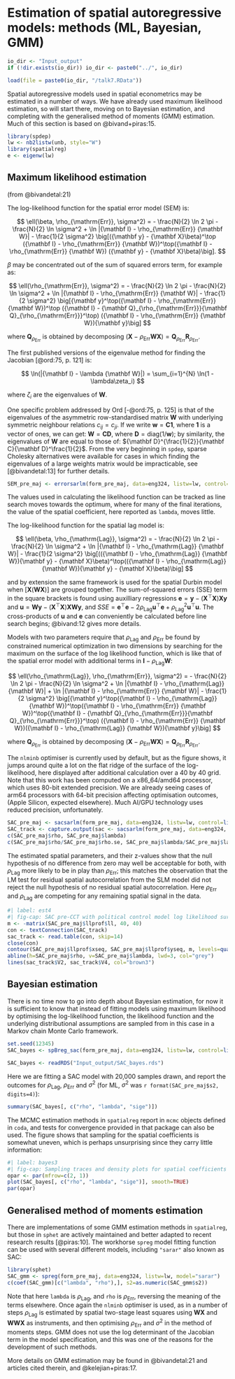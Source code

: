 # Estimation of spatial autoregressive models: methods (ML, Bayesian, GMM)


```r
io_dir <- "Input_output"
if (!dir.exists(io_dir)) io_dir <- paste0("../", io_dir)
```
```r
load(file = paste0(io_dir, "/talk7.RData"))
```

Spatial autoregressive models used in spatial econometrics may be estimated in a number of ways. We have already used maximum likelihood estimation, so will start there, moving on to Bayesian estimation, and completing with the generalised method of moments (GMM) estimation. Much of this section is based on @bivand+piras:15.

```r
library(spdep)
lw <- nb2listw(unb, style="W")
library(spatialreg)
e <- eigenw(lw)
```

## Maximum likelihood estimation

(from @bivandetal:21)

The log-likelihood function for the spatial error model (SEM) is:

$$
\ell(\beta, \rho_{\mathrm{Err}}, \sigma^2) = - \frac{N}{2} \ln 2 \pi - \frac{N}{2} \ln \sigma^2 + \ln |{\mathbf I} - \rho_{\mathrm{Err}} {\mathbf W}| - \frac{1}{2 \sigma^2} \big[({\mathbf y} - {\mathbf X}\beta)^\top ({\mathbf I} - \rho_{\mathrm{Err}} {\mathbf W})^\top({\mathbf I} - \rho_{\mathrm{Err}} {\mathbf W}) ({\mathbf y} - {\mathbf X}\beta)\big].
$$

$\beta$ may be concentrated out of the sum of squared errors term, for example as:

$$
\ell(\rho_{\mathrm{Err}}, \sigma^2) = - \frac{N}{2} \ln 2 \pi - \frac{N}{2} \ln \sigma^2 + \ln |{\mathbf I} - \rho_{\mathrm{Err}} {\mathbf W}| - \frac{1}{2 \sigma^2} \big[{\mathbf y}^\top({\mathbf I} - \rho_{\mathrm{Err}} {\mathbf W})^\top ({\mathbf I} - {\mathbf Q}_{\rho_{\mathrm{Err}}}{\mathbf Q}_{\rho_{\mathrm{Err}}}^\top) ({\mathbf I} - \rho_{\mathrm{Err}} {\mathbf W}){\mathbf y}\big]
$$

where ${\mathbf Q}_{\rho_{\mathrm{Err}}}$ is obtained by decomposing $({\mathbf X} - \rho_{\mathrm{Err}} {\mathbf W}{\mathbf X}) = {\mathbf Q}_{\rho_{\mathrm{Err}}}{\mathbf R}_{\rho_{\mathrm{Err}}}$.

The first published versions of the eigenvalue method for finding the Jacobian [@ord:75, p. 121] is:

$$
\ln(|{\mathbf I} - \lambda {\mathbf W}|) = \sum_{i=1}^{N} \ln(1 - \lambda\zeta_i)
$$

where $\zeta_i$ are the eigenvalues of ${\mathbf W}.$

One specific problem addressed by Ord [-@ord:75, p. 125] is that of the eigenvalues of the asymmetric row-standardised matrix ${\mathbf W}$ with underlying symmetric neighbour relations $c_{ij} = c_{ji}$. If we write ${\mathbf w} = {\mathbf C}{\mathbf 1}$, where ${\mathbf 1}$ is a vector of ones, we can get: ${\mathbf W} = {\mathbf C}{\mathbf D}$, where ${\mathbf D} = {\mathrm {diag}}(1/{\mathbf w})$; by similarity, the eigenvalues of ${\mathbf W}$ are equal to those of: ${\mathbf D}^{\frac{1}{2}}{\mathbf C}{\mathbf D}^\frac{1}{2}$. From the very beginning in `spdep`, sparse Cholesky alternatives were available for cases in which finding the eigenvalues of a large weights matrix would be impracticable, see [@bivandetal:13] for further details.

```r
SEM_pre_maj <- errorsarlm(form_pre_maj, data=eng324, listw=lw, control=list(pre_eig=e), quiet=FALSE)
```

The values used in calculating the likelihood function can be tracked as line search moves towards the optimum, where for many of the final iterations, the value of the spatial coefficient, here reported as `lambda`, moves little.

The log-likelihood function for the spatial lag model is:

$$
\ell(\beta, \rho_{\mathrm{Lag}}, \sigma^2) = - \frac{N}{2} \ln 2 \pi - \frac{N}{2} \ln \sigma^2 + \ln |{\mathbf I} - \rho_{\mathrm{Lag}} {\mathbf W}| - \frac{1}{2 \sigma^2} \big[(({\mathbf I} - \rho_{\mathrm{Lag}} {\mathbf W}){\mathbf y} - {\mathbf X}\beta)^\top(({\mathbf I} - \rho_{\mathrm{Lag}} {\mathbf W}){\mathbf y} - {\mathbf X}\beta)\big]
$$

and by extension the same framework is used for the spatial Durbin model when $[{\mathbf X} ({\mathbf W}{\mathbf X})]$ are grouped together. The sum-of-squared errors (SSE) term in the square brackets is found using auxilliary regressions ${\mathbf e} = {\mathbf y}-({\mathbf X}^\top{\mathbf X}){\mathbf X}{\mathbf y}$ and ${\mathbf u} = {\mathbf W}{\mathbf y}-({\mathbf X}^\top{\mathbf X}){\mathbf X}{\mathbf W}{\mathbf y}$, and $SSE = {\mathbf e}^\top{\mathbf e} - 2 \rho_{\mathrm{Lag}} {\mathbf u}^\top{\mathbf e} + \rho_{\mathrm{Lag}}^2 {\mathbf u}^\top{\mathbf u}$. The cross-products of ${\mathbf u}$ and ${\mathbf e}$ can conveniently be calculated before line search begins; @bivand:12 gives more details.

Models with two parameters require that $\rho_{\mathrm{Lag}}$ and $\rho_{\mathrm{Err}}$ be found by constrained numerical optimization in two dimensions by searching for the maximum on the surface of the log likelihood function, which is like that of the spatial error model with additional terms in ${\mathbf I} - \rho_{\mathrm{Lag}} {\mathbf W}$:

$$
\ell(\rho_{\mathrm{Lag}}, \rho_{\mathrm{Err}}, \sigma^2) = - \frac{N}{2} \ln 2 \pi - \frac{N}{2} \ln \sigma^2 + \ln |{\mathbf I} - \rho_{\mathrm{Lag}} {\mathbf W}| + \ln |{\mathbf I} - \rho_{\mathrm{Err}} {\mathbf W}| - \frac{1}{2 \sigma^2} \big[{\mathbf y}^\top({\mathbf I} - \rho_{\mathrm{Lag}} {\mathbf W})^\top({\mathbf I} - \rho_{\mathrm{Err}} {\mathbf W})^\top({\mathbf I} - {\mathbf Q}_{\rho_{\mathrm{Err}}}{\mathbf Q}_{\rho_{\mathrm{Err}}}^\top) ({\mathbf I} - \rho_{\mathrm{Err}} {\mathbf W})({\mathbf I} - \rho_{\mathrm{Lag}} {\mathbf W}){\mathbf y}\big]
$$

where ${\mathbf Q}_{\rho_{\mathrm{Err}}}$ is obtained by decomposing $({\mathbf X} - \rho_{\mathrm{Err}} {\mathbf W}{\mathbf X}) = {\mathbf Q}_{\rho_{\mathrm{Err}}} {\mathbf R}_{\rho_{\mathrm{Err}}}$.

The `nlminb` optimiser is currently used by default, but as the figure shows, it jumps around quite a lot on the flat ridge of the surface of the log-likelihood, here displayed after additional calculation over a 40 by 40 grid. Note that this work has been computed on a x86_64/amd64 processor, which uses 80-bit extended precision. We are already seeing cases of arm64 processors with 64-bit precision affecting optimisation outcomes, (Apple Silicon, expected elsewhere). Much AI/GPU technology uses reduced precision, unfortunately.

```r
SAC_pre_maj <- sacsarlm(form_pre_maj, data=eng324, listw=lw, control=list(pre_eig1=e, pre_eig2=e), llprof=40)
SAC_track <- capture.output(sac <- sacsarlm(form_pre_maj, data=eng324, listw=lw, control=list(pre_eig1=e, pre_eig2=e), quiet=FALSE))
c(SAC_pre_maj$rho, SAC_pre_maj$lambda)
c(SAC_pre_maj$rho/SAC_pre_maj$rho.se, SAC_pre_maj$lambda/SAC_pre_maj$lambda.se)
```

The estimated spatial parameters, and their z-values show that the null hypothesis of no difference from zero may well be acceptable for both, with $\rho_{\mathrm{Lag}}$ more likely to be in play than $\rho_{\mathrm{Err}}$; this matches the observation that the LM test for residual spatial autocorrelation from the SLM model did not reject the null hypothesis of no residual spatial autocorrelation. Here $\rho_{\mathrm{Err}}$ and $\rho_{\mathrm{Lag}}$ are competing for any remaining spatial signal in the data.

```r
#| label: est4
#| fig-cap: SAC pre-CCT with political control model log likelihood surface and optimiser path to optimum
m <- -matrix(SAC_pre_maj$llprof$ll, 40, 40)
con <- textConnection(SAC_track)
sac_track <- read.table(con, skip=14)
close(con)
contour(SAC_pre_maj$llprof$xseq, SAC_pre_maj$llprof$yseq, m, levels=quantile(c(m), seq(0,1,0.1)), xlab="rho", ylab="lambda", col="blue4")
abline(h=SAC_pre_maj$rho, v=SAC_pre_maj$lambda, lwd=3, col="grey")
lines(sac_track$V2, sac_track$V4, col="brown3")
```

## Bayesian estimation

There is no time now to go into depth about Bayesian estimation, for now it is sufficient to know that instead of fitting models using maximum likelihood by optimising the log-likelihood function, the likelihood function and the underlying distributional assumptions are sampled from in this case in a Markov chain Monte Carlo framework.

```r
set.seed(12345)
SAC_bayes <- spBreg_sac(form_pre_maj, data=eng324, listw=lw, control=list(ndraw=20000L, nomit=2000L))
```
```r
SAC_bayes <- readRDS("Input_output/SAC_bayes.rds")
```

Here we are fitting a SAC model with 20,000 samples drawn, and report the outcomes for $\rho_{\mathrm{Lag}}$, $\rho_{\mathrm{Err}}$ and $\sigma^2$ (for ML, $\sigma^2$ was `r format(SAC_pre_maj$s2, digits=4)`):

```r
summary(SAC_bayes[, c("rho", "lambda", "sige")])
```

The MCMC estimation methods in `spatialreg` report in `mcmc` objects defined in `coda`, and tests for convergence provided in that package can also be used. The figure shows that sampling for the spatial coefficients is somewhat uneven, which is perhaps unsurprising since they carry little information:

```r
#| label: bayes3
#| fig-cap: Sampling traces and density plots for spatial coefficients and $\sigma^2$, SAC model with political control, MCMC, 20,000 draws
opar <- par(mfrow=c(2, 1)) 
plot(SAC_bayes[, c("rho", "lambda", "sige")], smooth=TRUE)
par(opar)
```


## Generalised method of moments estimation

There are implementations of some GMM estimation methods in `spatialreg`, but those in `sphet` are actively maintained and better adapted to recent research results [@piras:10]. The workhorse `spreg` model fitting function can be used with several different models, including `"sarar"` also known as SAC:

```r
library(sphet)
SAC_gmm <- spreg(form_pre_maj, data=eng324, listw=lw, model="sarar")
c(coef(SAC_gmm)[c("lambda", "rho"),], s2=as.numeric(SAC_gmm$s2))
```

Note that here `lambda` is $\rho_{\mathrm{Lag}}$, and `rho` is $\rho_{\mathrm{Err}}$, reversing the meaning of the terms elsewhere. Once again the `nlminb` optimiser is used, as in a number of steps $\rho_{\mathrm{Lag}}$ is estimated by spatial two-stage least squares using ${\mathbf W}{\mathbf X}$ and ${\mathbf W}{\mathbf W}{\mathbf X}$ as instruments, and then optimising $\rho_{\mathrm{Err}}$ and $\sigma^2$ in the method of moments steps. GMM does not use the log determinant of the Jacobian term in the model specification, and this was one of the reasons for the development of such methods. 

More details on GMM estimation may be found in @bivandetal:21 and articles cited therein, and @kelejian+piras:17.

